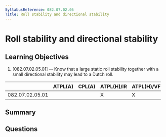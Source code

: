 ```yaml
---
SyllabusReference: 082.07.02.05
Title: Roll stability and directional stability
---
```


# Roll stability and directional stability

## Learning Objectives

1. [082.07.02.05.01] -- Know that a large static roll stability together with a small directional stability may lead to a Dutch roll.


|                 | ATPL(A) | CPL(A) | ATPL(H)/IR | ATPL(H)/VFR | CPL(H) | IR | CBIR(A) |
|-----------------|---------|--------|------------|-------------|--------|----|---------|
| 082.07.02.05.01 |         |        |      X     |      X      |   X    |    |         |

## Summary

## Questions
